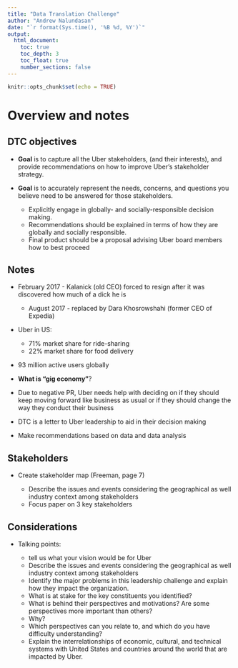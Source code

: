 ```yaml
---
title: "Data Translation Challenge"
author: "Andrew Nalundasan"
date: "`r format(Sys.time(), '%B %d, %Y')`"
output: 
  html_document:
    toc: true
    toc_depth: 3
    toc_float: true
    number_sections: false
---
```


```r
knitr::opts_chunk$set(echo = TRUE)
```

# Overview and notes

## DTC objectives
    
+ **Goal** is to capture all the Uber stakeholders, (and their interests), and provide recommendations on how to improve Uber's stakeholder strategy.

+ **Goal** is to accurately represent the needs, concerns, and questions you believe need to be answered for those stakeholders.  

    + Explicitly engage in globally- and socially-responsible decision making.  
    + Recommendations should be explained in terms of how they are globally and socially responsible.  
    + Final product should be a proposal advising Uber board members how to best proceed

## Notes

+ February 2017 - Kalanick (old CEO) forced to resign after it was discovered how much of a dick he is

    + August 2017 - replaced by Dara Khosrowshahi (former CEO of Expedia)

+ Uber in US:
    
    + 71% market share for ride-sharing 
    + 22% market share for food delivery

+ 93 million active users globally

+ **What is "gig economy"**?

+ Due to negative PR, Uber needs help with deciding on if they should keep moving forward like business as usual or if they should change the way they conduct their business

+ DTC is a letter to Uber leadership to aid in their decision making
+ Make recommendations based on data and data analysis

## Stakeholders

+ Create stakeholder map (Freeman, page 7)

    + Describe the issues and events considering the geographical as well industry context among stakeholders
    + Focus paper on 3 key stakeholders

## Considerations

+ Talking points:

    + tell us what your vision would be for Uber
    + Describe the issues and events considering the geographical as well industry context among stakeholders
    + Identify the major problems in this leadership challenge and explain how they impact the organization. 
    + What is at stake for the key constituents you identified? 
    + What is behind their perspectives and motivations? Are some perspectives more important than others? 
    + Why? 
    + Which perspectives can you relate to, and which do you have difficulty understanding?  
    + Explain the interrelationships of economic, cultural, and technical systems with United States and countries around the world that are impacted by Uber.